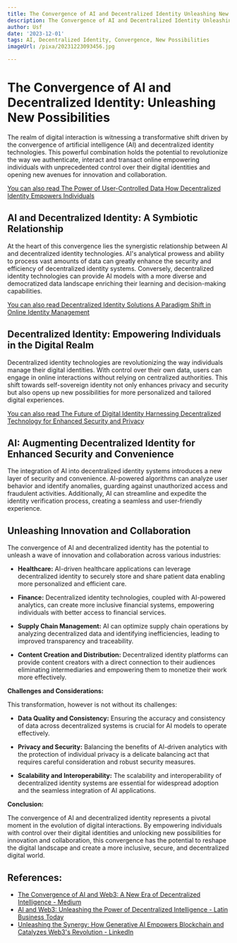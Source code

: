 ```yaml
---
title: The Convergence of AI and Decentralized Identity Unleashing New Possibilities
description: The Convergence of AI and Decentralized Identity Unleashing New Possibilities
author: Usf
date: '2023-12-01'
tags: AI, Decentralized Identity, Convergence, New Possibilities
imageUrl: /pixa/20231223093456.jpg

---
```

# The Convergence of AI and Decentralized Identity: Unleashing New Possibilities

The realm of digital interaction is  witnessing a transformative shift driven by the convergence of artificial intelligence (AI) and decentralized identity  technologies. This powerful  combination holds the potential to revolutionize the way we authenticate, interact and transact online empowering individuals with unprecedented control over their digital identities and opening new avenues for innovation and collaboration.

[You can also read The Power of User-Controlled Data How Decentralized Identity Empowers Individuals](The%20Power%20of%20User-Controlled%20Data%20How%20Decentralized%20Identity%20Empowers%20Individuals)


## AI and Decentralized Identity: A Symbiotic Relationship

At the  heart of this convergence lies the synergistic relationship between AI and decentralized identity  technologies. AI's analytical prowess and ability to process vast amounts  of data can greatly enhance the security and efficiency of decentralized identity systems. Conversely, decentralized identity technologies can provide AI models with a more diverse and democratized data landscape enriching their learning and decision-making  capabilities.

[You can also read Decentralized Identity Solutions A  Paradigm Shift in Online Identity Management](Decentralized%20Identity%20Solutions%20A%20Paradigm%20Shift%20in%20Online%20Identity%20Management)


## Decentralized Identity: Empowering Individuals in the Digital Realm

Decentralized identity technologies are revolutionizing the way  individuals manage their digital identities. With control over their own data, users can engage in online interactions  without relying on  centralized authorities. This shift towards self-sovereign identity not only enhances privacy and security but also opens up new possibilities for  more  personalized and tailored digital  experiences.

[You can also read  The Future of Digital Identity  Harnessing Decentralized Technology for  Enhanced Security and Privacy](The%20Future%20of%20Digital%20Identity%20Harnessing%20Decentralized%20Technology%20for%20Enhanced%20Security%20and%20Privacy)


## AI: Augmenting Decentralized Identity for  Enhanced Security and Convenience

The integration of AI into decentralized identity  systems introduces a new layer of security  and convenience. AI-powered algorithms can analyze  user behavior and identify anomalies, guarding against unauthorized  access and fraudulent activities. Additionally, AI can streamline and expedite the identity verification process, creating  a seamless and user-friendly experience.

## Unleashing Innovation and Collaboration

The convergence of AI and decentralized identity has the  potential to unleash a wave of innovation and collaboration across various industries:

- **Healthcare:** AI-driven healthcare applications can leverage decentralized  identity to securely  store and share patient data enabling more personalized  and  efficient care.

- **Finance:** Decentralized identity technologies, coupled with AI-powered  analytics, can create more  inclusive financial systems, empowering individuals with  better access to  financial services.

- **Supply Chain Management:** AI  can optimize  supply  chain operations by analyzing decentralized data and identifying  inefficiencies, leading to improved transparency and traceability.

- **Content Creation and Distribution:** Decentralized identity platforms  can provide content creators with a direct connection to their audiences eliminating intermediaries  and empowering  them to monetize their work more effectively.

**Challenges  and Considerations:**

This transformation, however is not without its challenges:

- **Data Quality and Consistency:** Ensuring the accuracy and consistency of  data  across decentralized systems is  crucial for  AI models to operate effectively.

- **Privacy and Security:**  Balancing the  benefits of  AI-driven  analytics with the protection of individual privacy is a delicate balancing act that requires careful consideration and robust security measures.

- **Scalability and Interoperability:** The scalability and interoperability of decentralized identity systems are essential for widespread adoption and the seamless integration  of AI applications.

**Conclusion:**

The convergence of AI and decentralized identity represents a pivotal moment in the evolution  of digital interactions. By empowering individuals with control over their digital identities  and unlocking new possibilities for innovation and collaboration, this convergence has  the  potential to reshape the digital landscape and create a more inclusive,  secure, and decentralized digital world.

## References:
- [The Convergence of AI and Web3: A New Era of Decentralized Intelligence - Medium](https://medium.com/@dhruvil7694/the-convergence-of-ai-and-web3-a-new-era-of-decentralized-intelligence-ca86aef481d)
- [AI and Web3: Unleashing the Power of Decentralized Intelligence - Latin Business Today](https://latinbusinesstoday.com/ai-and-web3-unleashing-the-power-of-decentralized-intelligence/)
- [Unleashing the Synergy: How Generative AI Empowers Blockchain and Catalyzes Web3's Revolution - LinkedIn](https://www.linkedin.com/pulse/unleashing-synergy-how-generative-ai-empowers-web3s-van-der-merwe)
